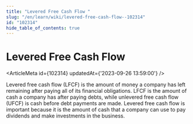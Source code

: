 ```yaml
---
title: "Levered Free Cash Flow "
slug: "/en/learn/wiki/levered-free-cash-flow--102314"
id: "102314"
hide_table_of_contents: true
---
```



# Levered Free Cash Flow 

<ArticleMeta id={102314} updatedAt={'2023-09-26 13:59:00'} />
<div className='border-solid border-b border-t-0 my-4 border-[var(--ifm-color-gray-300)]' />

Levered free cash flow (LFCF) is the amount of money a company has left remaining after paying all of its financial obligations. LFCF is the amount of cash a company has after paying debts, while unlevered free cash flow (UFCF) is cash before debt payments are made. Levered free cash flow is important because it is the amount of cash that a company can use to pay dividends and make investments in the business.

